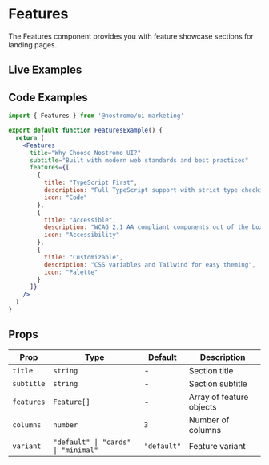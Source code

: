 
# Features

The Features component provides you with feature showcase sections for landing pages.

## Live Examples

<StorybookEmbed story="components-features--default" />

<StorybookEmbed story="components-features--grid" />

<StorybookEmbed story="components-features--with-icons" />

## Code Examples

```jsx
import { Features } from '@nostromo/ui-marketing'

export default function FeaturesExample() {
  return (
    <Features
      title="Why Choose Nostromo UI?"
      subtitle="Built with modern web standards and best practices"
      features={[
        {
          title: "TypeScript First",
          description: "Full TypeScript support with strict type checking",
          icon: "Code"
        },
        {
          title: "Accessible",
          description: "WCAG 2.1 AA compliant components out of the box",
          icon: "Accessibility"
        },
        {
          title: "Customizable",
          description: "CSS variables and Tailwind for easy theming",
          icon: "Palette"
        }
      ]}
    />
  )
}
```

## Props

| Prop | Type | Default | Description |
|------|------|---------|-------------|
| `title` | `string` | - | Section title |
| `subtitle` | `string` | - | Section subtitle |
| `features` | `Feature[]` | - | Array of feature objects |
| `columns` | `number` | `3` | Number of columns |
| `variant` | `"default" \| "cards" \| "minimal"` | `"default"` | Feature variant |
